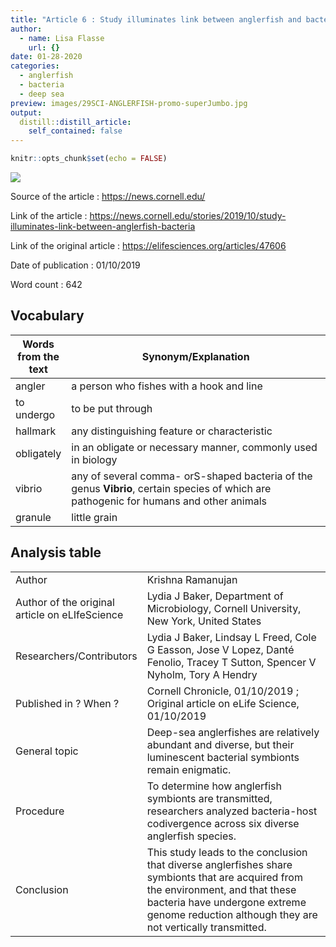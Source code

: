 ```yaml
---
title: "Article 6 : Study illuminates link between anglerfish and bacteria"
author:
  - name: Lisa Flasse
    url: {}
date: 01-28-2020
categories:
  - anglerfish
  - bacteria
  - deep sea
preview: images/29SCI-ANGLERFISH-promo-superJumbo.jpg
output:
  distill::distill_article:
    self_contained: false
---
```


```r
knitr::opts_chunk$set(echo = FALSE)
```

![](images/29SCI-ANGLERFISH-promo-superJumbo.jpg)

Source of the article : <https://news.cornell.edu/>

Link of the article : <https://news.cornell.edu/stories/2019/10/study-illuminates-link-between-anglerfish-bacteria>

Link of the original article : <https://elifesciences.org/articles/47606>

Date of publication : 01/10/2019

Word count : 642

## Vocabulary

| Words from the text | Synonym/Explanation                                                                                                                     |
| ------------------- | --------------------------------------------------------------------------------------------------------------------------------------- |
| angler              | a person who fishes with a hook and line                                                                                                |
| to undergo          | to be put through                                                                                                                       |
| hallmark            | any distinguishing feature or characteristic                                                                                            |
| obligately          | in an obligate or necessary manner, commonly used in biology                                                                            |
| vibrio              | any of several comma- orS-shaped bacteria of the genus **Vibrio**, certain species of which are pathogenic for humans and other animals |
| granule             | little grain                                                                                                                            |

## Analysis table 

|                                                |                                                                                                                                                                                                                                    |
| ---------------------------------------------- | ---------------------------------------------------------------------------------------------------------------------------------------------------------------------------------------------------------------------------------- |
| Author                                         |  Krishna Ramanujan                                                                                                                                                                                                                 |
| Author of the original article on eLIfeScience | Lydia J Baker, Department of Microbiology, Cornell University, New York, United States                                                                                                                                             |
| Researchers/Contributors                       | Lydia J Baker, Lindsay L Freed,  Cole G Easson,  Jose V Lopez,  Danté Fenolio,  Tracey T Sutton,  Spencer V Nyholm,  Tory A Hendry                                                                                                 |
| Published in ? When ?                          | Cornell Chronicle, 01/10/2019 ; Original article on eLife Science, 01/10/2019                                                                                                                                                      |
| General topic                                  | Deep-sea anglerfishes are relatively abundant and diverse, but their luminescent bacterial symbionts remain enigmatic.                                                                                                             |
| Procedure                                      | To determine how anglerfish symbionts are transmitted, researchers analyzed bacteria-host codivergence across six diverse anglerfish species.                                                                                      |
| Conclusion                                     | This study leads to the conclusion that diverse anglerfishes share symbionts that are acquired from the environment, and that these bacteria have undergone extreme genome reduction although they are not vertically transmitted. |
